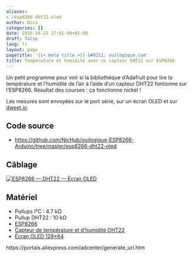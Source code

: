 ```yaml
---
aliases:
- /esp8266-dht22-oled
author: Nico
categories: []
date: 2016-10-22 17:01:00+02:00
draft: false
lang: fr
layout: page
pagetitle: '{{< meta title >}} &#8211; ouilogique.com'
title: Température et humidité avec un capteur DHT22 sur ESP8266
---
```


Un petit programme pour voir si la bibliothèque d’Adafruit pour lire la température et l’humidité de l’air à l’aide d’un capteur DHT22 fontionne sur l’ESP8266. Résultat des courses : ça fonctionne nickel !

Les mesures sont envoyées sur le port série, sur un écran OLED et sur [dweet.io](http://dweet.io).

## Code source

-   <https://github.com/NicHub/ouilogique-ESP8266-Arduino/tree/master/esp8266-dht22-oled>

## Câblage

[![ESP8266 — DHT22 — Écran OLED][img_1]][img_1]

[img_1]: ./images/esp8266-dht22-oled-001-lowres.jpg

## Matériel

-   Pullups I²C : 4.7 kΩ
-   Pullup DHT22 : 10 kΩ
-   [ESP8266][1]
-   [Capteur de température et d’humidité DHT22][2]
-   [Écran OLED 128×64][3]

[1]: http://s.click.aliexpress.com/e/jEYBieAea
[2]: http://www.banggood.com/Wholesale-DHT22-AM2302-Digital-Temperature-Humidity-Sensor-Replace-SHT11-SHT15-Logger-p-47240.html?p=0431091025639201412F
[3]: http://s.click.aliexpress.com/e/ZvFYzNZFq

https://portals.aliexpress.com/adcenter/generate_url.htm
